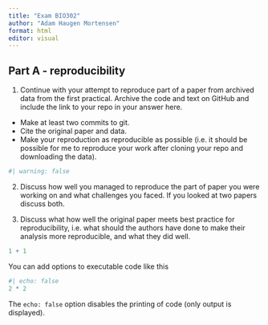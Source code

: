 ```yaml
---
title: "Exam BIO302"
author: "Adam Haugen Mortensen"
format: html
editor: visual
---
```


## Part A - reproducibility

1.  Continue with your attempt to reproduce part of a paper from archived data from the first practical. Archive the code and text on GitHub and include the link to your repo in your answer here.

-   Make at least two commits to git.
-   Cite the original paper and data.
-   Make your reproduction as reproducible as possible (i.e. it should be possible for me to reproduce your work after cloning your repo and downloading the data).

```r
#| warning: false
```

2.  Discuss how well you managed to reproduce the part of paper you were working on and what challenges you faced. If you looked at two papers discuss both.

3.  Discuss what how well the original paper meets best practice for reproducibility, i.e. what should the authors have done to make their analysis more reproducible, and what they did well.

```r
1 + 1
```

You can add options to executable code like this

```r
#| echo: false
2 * 2
```

The `echo: false` option disables the printing of code (only output is displayed).
